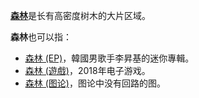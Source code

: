 '''[[森林|森林]]'''是长有高密度树木的大片区域。

'''森林'''也可以指：
* [[森林_(EP)|森林 (EP)]]，韓國男歌手李昇基的迷你專輯。
* [[森林_(遊戲)|森林 (遊戲)]]，2018年电子游戏。
* [[森林_(图论)|森林 (图论)]]，图论中没有回路的图。

{{disambiguation|cat=二字消歧义}}